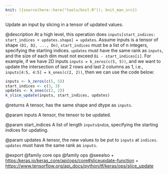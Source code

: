 ```yaml
---
knit: ({source(here::here("tools/knit.R")); knit_man_src})
---
```

Update an input by slicing in a tensor of updated values.

@description
At a high level, this operation does
`inputs[start_indices: start_indices + updates.shape] = updates`.
Assume inputs is a tensor of shape `(D1, D2, ..., Dn)`,
`start_indices` must be a list of n integers, specifying the starting
indices. `updates` must have the same rank as `inputs`, and the size of each
dim must not exceed `Di - start_indices[i]`. For example, if we have 2D
inputs `inputs = k_zeros(c(5, 5))`, and we want to update the intersection
of last 2 rows and last 2 columns as 1, i.e.,
`inputs[4:5, 4:5] = k_ones(c(2, 2))`, then we can use the code below:

```r
inputs <- k_zeros(c(5, 5))
start_indices <- c(3, 3)
updates <- k_ones(c(2, 2))
k_slice_update(inputs, start_indices, updates)
```

@returns
    A tensor, has the same shape and dtype as `inputs`.

@param inputs
A tensor, the tensor to be updated.

@param start_indices
A list of length `inputs$ndim`, specifying
the starting indices for updating.

@param updates
A tensor, the new values to be put to `inputs` at `indices`.
`updates` must have the same rank as `inputs`.

@export
@family core ops
@family ops
@seealso
+ <https:/keras.io/keras_core/api/ops/core#sliceupdate-function>
+ <https://www.tensorflow.org/api_docs/python/tf/keras/ops/slice_update>
